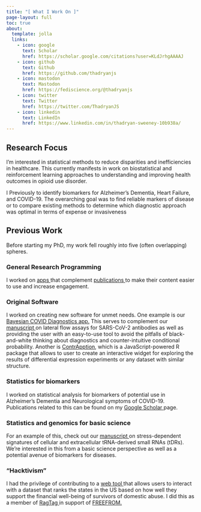 ```yaml
---
title: "[ What I Work On ]"
page-layout: full
toc: true
about:
  template: jolla
  links:
    - icon: google
      text: Scholar
      href: https://scholar.google.com/citations?user=KLdJrhgAAAAJ
    - icon: github
      text: Github
      href: https://github.com/thadryanjs
    - icon: mastodon
      text: Mastodon
      href: https://fediscience.org/@thadryanjs
    - icon: twitter
      text: Twitter
      href: https://twitter.com/ThadryanJS
    - icon: linkedin
      text: LinkedIn
      href: https://www.linkedin.com/in/thadryan-sweeney-10b938a/
---
```


## Research Focus

I'm interested in statistical methods to reduce disparities and inefficiencies in healthcare. This currently manifests in work on biostatistical and reinforcement learning approaches to understanding and improving health outcomes in opioid use disorder.

I Previously to identify biomarkers for Alzheimer's Dementia, Heart Failure, and COVID-19. The overarching goal was to find reliable markers of disease or to compare existing methods to determine which diagnostic approach was optimal in terms of expense or invasiveness

## Previous Work

Before starting my PhD, my work fell roughly into five (often overlapping) spheres.

### General Research Programming

I worked on <a href="https://microrna-atlas.omics.kitchen/"> apps </a>
that complement <a href="https://www.frontiersin.org/articles/10.3389/fcell.2022.804164/full"> publications </a>
to make their content easier to use and increase engagement.

### Original Software

I worked on creating new software for unmet needs. One example is our <a href="https://covid.omics.kitchen/"> Bayesian COVID Diagnostics app.</a> This serves to complement our <a href="https://bmcinfectdis.biomedcentral.com/articles/10.1186/s12879-021-06257-7"> manuscript </a> on lateral flow assays for SARS-CoV-2 antibodies as well as providing the user with an easy-to-use tool to avoid the pitfalls of black-and-white thinking about diagnostics and counter-intuitive conditional
probability. Another is <a href="https://omics-kitchen.github.io/ContrApption/"> ContrApption</a>, which is a JavaScript-powered R package that allows to user to create an interactive widget for exploring the results of differential expression experiments or any dataset with similar structure.

### Statistics for biomarkers

I worked on statistical analysis for biomarkers of potential use in Alzheimer's Dementia and Neurological symptoms of COVID-19. Publications related to this can be found on my <a href="https://scholar.google.com/citations?user=KLdJrhgAAAAJ&hl=en"> Google Scholar </a> page.

### Statistics and genomics for basic science

For an example of this, check out our <a href="https://onlinelibrary.wiley.com/doi/full/10.1002/advs.202200829"> manuscript </a>
on stress-dependent signatures of cellular and extracellular tRNA-derived small RNAs (tDRs). We're interested in this from a basic science perspective as well as a potential avenue of biomarkers for diseases.

### "Hacktivism"

I had the privilege of contributing to a <a href="https://mapandscorecard.freefrom.org/"> web tool </a> that allows
users to interact with a dataset that ranks the states in the US based on how well they support the financial well-being of survivors of domestic abuse. I did this as a member of <a href="https://ragtag.org/"> RagTag </a> in support of
<a href="https://www.freefrom.org/"> FREEFROM.</a>

<!-- ## Formal academic-style bio:

Thadryan is a former volunteer Firefighter/EMT and Human Services worker turned Data Scientist interested in biostatistics, programming, and interactive data visualization. He studied Human Biology at Greenfield Community College and American International College and worked in custom antibody production before earning his MS in Bioinformatics at Northeastern University. There he served as a Teaching Assistant for the colleges of Science and Computer and Information Science and completed a co-op at bluebird bio in Cambridge where he stayed on as a contractor while finishing his MS. After graduating he came to Mass General to provide statistical and programming support to the Cardiovascular Research Center before moving to ACTRU. He also teaches an online introductory course in the program where he earned his MS. Thadryan will be leaving ACTRU to pursue a PhD. When not at work he enjoys music, RPGs, and cartooning. -->
